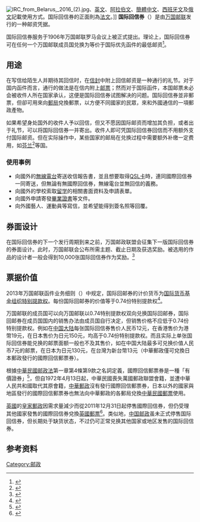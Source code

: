 {{NoteTA
|T=zh-tw:國際回信郵票券;zh-hans:国际回信券;zh-hk:國際回郵券;zh-mo:國際回信券
|1=zh-tw:國際回信郵票券;zh-hans:国际回信券;zh-hk:國際回郵券;zh-mo:國際回信券
|2=zh-hans:庞氏骗局;zh-hant:龐茲騙局;zh-tw:龐氏騙局;zh-hk:龐氏騙局
}}
[[File:IRC_from_Belarus,_2016_(2).jpg|right]]、[[英文|英文]]、[[阿拉伯文|阿拉伯文]]、[[簡體中文|簡體中文]]、[[西班牙文|西班牙文]]及[[俄文|俄文]]記載使用方式。国际回信券的正面則為[[法文|法文]]。]]
'''国际回信券'''（{{lang-en|International Reply Coupon, IRC}}）是由[[万国邮联|万国邮联]]发行的一种邮资凭据。

国际回信券服务于1906年万国邮联罗马会议上被正式提出。理论上，国际回信券可在任何一个万国邮联成员国兑换为等价于国际优先函件的最低邮资<ref>{{Cite web |url=http://www.upu.int/en/activities/international-reply-coupons/about-international-reply-coupons.html |title=万国邮联关于国际回信券的介绍页面（英文） |accessdate=2011-09-20 |archive-date=2020-02-26 |archive-url=https://web.archive.org/web/20200226094211/http://www.upu.int/en/activities/international-reply-coupons/about-international-reply-coupons.html |dead-url=no }}</ref>。

== 用途 ==
在写信给陌生人并期待其回信时，在[[信封|信封]]中附上回信邮资是一种通行的礼节。对于国内函件而言，通行的做法是在信内附上[[邮票|邮票]]；然而对于国际函件，本国邮票未必会被收件人所在国家承认，这便是国际回信券试图解决的问题。国际回信券並非郵票，但卻可用來向[[郵局|郵局]]兌換郵票，以方便不同國家的民眾，來和外國通信的一項郵政產物。

如果希望身处国外的收件人予以回信，但又不愿因国际邮资而增加其负担，或者出于礼节，可以将国际回信券一并寄出。收件人即可凭国际回信券回信而不用额外支付国际邮资。但在实际操作中，某些国家的邮局在兑换过程中需要额外补缴一定费用，如[[芬兰|芬兰]]<ref>{{Cite web|url=https://www.posti.fi/private/send/stamps.html|title=Stamps - Posti for Private Customers|accessdate=2018-07-27|work=www.posti.fi|language=en|archive-date=2019-06-09|archive-url=https://web.archive.org/web/20190609121011/https://www.posti.fi/private/send/stamps.html|dead-url=no}}</ref>等国。

===使用事例===
*向國外的[[無線電台|無線電台]]寄送收信報告書，並且想要取得[[QSL卡|QSL卡]]時，連同國際回信券一同寄送，但無論有無國際回信券，無線電台並無回信的義務。
*向國外的學校索取[[留学|留学]]的相關書面資料及申請表單。
*向國外申請寄發[[畢業證書|畢業證書]]等文件。
*向外國藝人、運動員等寫信，並希望能得到簽名照等回覆。

==券面设计==
在国际回信券的下一个发行周期到来之前，万国邮政联盟会征集下一版国际回信券的券面设计。此时，万国邮联会公布所需主题、截止日期及获选奖励。被选用的作品的设计者一般会得到10,000张国际回信券作为奖励。<ref>{{Cite web |url = http://www.upu.int/uploads/tx_sbdownloader/rulesOfTheInternationalReplyCouponDesignCompetitionEn.pdf |title = 2017-2021版国际回信券设计竞赛规则 |date = 2016-02-25 |language = en |accessdate = 2018-07-18 |archive-url = https://web.archive.org/web/20170319172205/http://www.upu.int/uploads/tx_sbdownloader/rulesOfTheInternationalReplyCouponDesignCompetitionEn.pdf |archive-date = 2017-03-19 |dead-url = yes }}</ref>

== 票据价值 ==
2013年万国邮联函件业务细则（{{lang-en|The Letter Post Regulations}}）中规定，国际回邮券的计价货币为[[国际货币基金组织|国际货币基金组织]][[特别提款权|特别提款权]]。每份国际回邮券的价值等于0.74份特别提款权<ref>{{Cite web |url=http://www.rrt.lt/download/19052/actregulationsletterpostfinalprotocolen(2013).pdf |title=万国邮联函件业务细则（英文） |access-date=2018-05-15 |archive-url=https://web.archive.org/web/20180516103151/http://www.rrt.lt/download/19052/actregulationsletterpostfinalprotocolen(2013).pdf |archive-date=2018-05-16 |dead-url=yes }}</ref>。

万国邮联的成员国可以向万国邮联以0.74特别提款权双向兑换国际回邮券，国际回邮券在成员国国内的销售办法由成员国自行决定，但销售价格不应低于0.74份特别提款权。例如在[[中国大陆|中国大陆]]每张国际回信券售价人民币12元，在香港售价为港幣19元，在日本售价为日元150元，均高于0.74份特别提款权。而且实际上单张国际回信券能兑换的邮票面额一般也不及其售价，如在中国大陆最多可兑换价值人民币7元的邮票，在日本为日元130元，在台灣为新台幣13元（中華郵政僅可兌換日本郵政發行的國際回信郵票券）。

根據[[s:郵政法_(中華民國)|中華民國邮政法]]第一章第4條第9款之名詞定義，國際回信郵票券是一種「有價證券」<ref>{{cite web |url=https://www.post.gov.tw/post/internet/Law/index.jsp?ID=1701 |title=郵政法規 - 郵政法 |publisher=中華郵政全球資訊網 |date=2011-04-27|accessdate=2018-05-15 |archive-date=2020-08-15 |archive-url=https://web.archive.org/web/20200815022830/https://www.post.gov.tw/post/internet/Law/index.jsp?ID=1701 |dead-url=no }}</ref>，但自1972年4月13日起，中華民國喪失萬國郵政聯盟會籍，並遭中華人民共和國取代其原會籍，[[中華郵政|中華郵政]]沒有發行國際回信郵票券，日本以外的國家與地區發行的國際回信郵票券也無法向中華郵政的各郵局兌換[[中華民國郵票|中華民國郵票]]使用。

[[英國|英國]]的[[皇家郵政|皇家郵政]]因需求量減少而從2011年12月31日起停售國際回信券，但仍受理其他國家發售的國際回信券兌換[[英國郵票|英國郵票]]<ref>{{cite web |url=https://www.royalmail.com/reply-sender |title=Reply to sender |website=Upu.int |date= |accessdate=2017-12-08 |archive-date=2019-06-11 |archive-url=https://web.archive.org/web/20190611155638/https://www.royalmail.com/reply-sender |dead-url=no }}</ref>。类似地，[[中国邮政|中国邮政]]虽未正式停售国际回信券，但长期处于缺货状态，不过仍可正常兑换其他国家或地区发售的国际回信券。

==参考资料==
<references />

{{commonscat|International reply coupons}}
{{Mail and postal systems}}

[[Category:邮政|Category:邮政]]